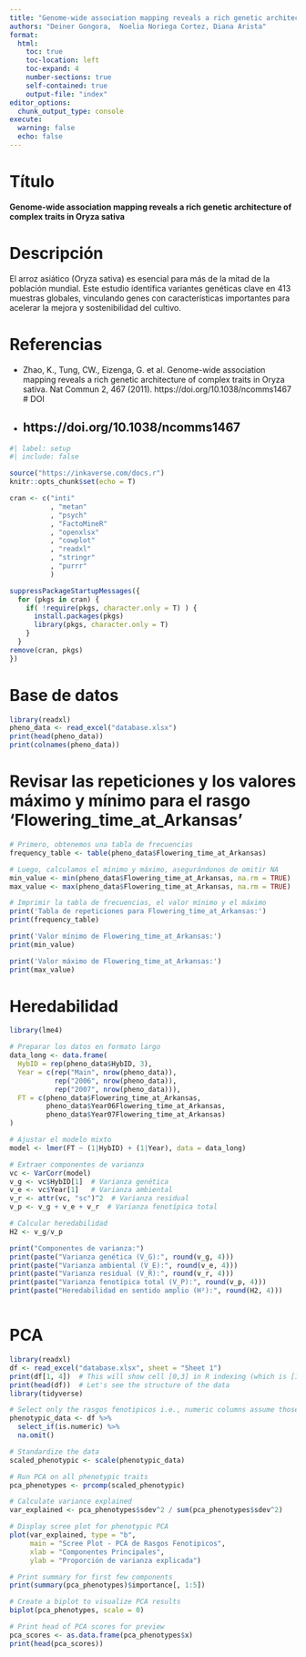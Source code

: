 ```yaml
---
title: "Genome-wide association mapping reveals a rich genetic architecture of complex traits in Oryza sativa"
authors: "Deiner Gongora,  Noelia Noriega Cortez, Diana Arista"
format:
  html:
    toc: true
    toc-location: left
    toc-expand: 4
    number-sections: true
    self-contained: true
    output-file: "index"
editor_options: 
  chunk_output_type: console
execute: 
  warning: false
  echo: false
---
```


# Título

**Genome-wide association mapping reveals a rich genetic architecture of complex traits in Oryza sativa**

# **Descripción**

El arroz asiático (Oryza sativa) es esencial para más de la mitad de la población mundial. Este estudio identifica variantes genéticas clave en 413 muestras globales, vinculando genes con características importantes para acelerar la mejora y sostenibilidad del cultivo.

# Referencias

-   Zhao, K., Tung, CW., Eizenga, G. et al. Genome-wide association mapping reveals a rich genetic architecture of complex traits in Oryza sativa. Nat Commun 2, 467 (2011). https://doi.org/10.1038/ncomms1467 \# DOI

-    ## https://doi.org/10.1038/ncomms1467

```r
#| label: setup
#| include: false

source("https://inkaverse.com/docs.r")
knitr::opts_chunk$set(echo = T)

cran <- c("inti"
          , "metan"
          , "psych"
          , "FactoMineR"
          , "openxlsx"
          , "cowplot"
          , "readxl"
          , "stringr"
          , "purrr"
          )

suppressPackageStartupMessages({
  for (pkgs in cran) { 
    if( !require(pkgs, character.only = T) ) {
      install.packages(pkgs)
      library(pkgs, character.only = T)
    } 
  }
remove(cran, pkgs)
})
```

# Base de datos

```r
library(readxl)
pheno_data <- read_excel("database.xlsx")
print(head(pheno_data))
print(colnames(pheno_data))

```


# Revisar las repeticiones y los valores máximo y mínimo para el rasgo 'Flowering_time_at_Arkansas'
```r

# Primero, obtenemos una tabla de frecuencias
frequency_table <- table(pheno_data$Flowering_time_at_Arkansas)

# Luego, calculamos el mínimo y máximo, asegurándonos de omitir NA
min_value <- min(pheno_data$Flowering_time_at_Arkansas, na.rm = TRUE)
max_value <- max(pheno_data$Flowering_time_at_Arkansas, na.rm = TRUE)

# Imprimir la tabla de frecuencias, el valor mínimo y el máximo
print('Tabla de repeticiones para Flowering_time_at_Arkansas:')
print(frequency_table)

print('Valor mínimo de Flowering_time_at_Arkansas:')
print(min_value)

print('Valor máximo de Flowering_time_at_Arkansas:')
print(max_value)
```

# Heredabilidad

```r

library(lme4)

# Preparar los datos en formato largo
data_long <- data.frame(
  HybID = rep(pheno_data$HybID, 3),
  Year = c(rep("Main", nrow(pheno_data)), 
           rep("2006", nrow(pheno_data)), 
           rep("2007", nrow(pheno_data))),
  FT = c(pheno_data$Flowering_time_at_Arkansas,
         pheno_data$Year06Flowering_time_at_Arkansas,
         pheno_data$Year07Flowering_time_at_Arkansas)
)

# Ajustar el modelo mixto
model <- lmer(FT ~ (1|HybID) + (1|Year), data = data_long)

# Extraer componentes de varianza
vc <- VarCorr(model)
v_g <- vc$HybID[1]  # Varianza genética
v_e <- vc$Year[1]   # Varianza ambiental
v_r <- attr(vc, "sc")^2  # Varianza residual
v_p <- v_g + v_e + v_r  # Varianza fenotípica total

# Calcular heredabilidad
H2 <- v_g/v_p

print("Componentes de varianza:")
print(paste("Varianza genética (V_G):", round(v_g, 4)))
print(paste("Varianza ambiental (V_E):", round(v_e, 4)))
print(paste("Varianza residual (V_R):", round(v_r, 4)))
print(paste("Varianza fenotípica total (V_P):", round(v_p, 4)))
print(paste("Heredabilidad en sentido amplio (H²):", round(H2, 4)))



```
# PCA

```r

library(readxl)
df <- read_excel("database.xlsx", sheet = "Sheet 1")
print(df[1, 4])  # This will show cell [0,3] in R indexing (which is [1,4])
print(head(df))  # Let's see the structure of the data
library(tidyverse)

# Select only the rasgos fenotipicos i.e., numeric columns assume those represent the phenotypic traits
phenotypic_data <- df %>% 
  select_if(is.numeric) %>%
  na.omit()

# Standardize the data
scaled_phenotypic <- scale(phenotypic_data)

# Run PCA on all phenotypic traits
pca_phenotypes <- prcomp(scaled_phenotypic)

# Calculate variance explained
var_explained <- pca_phenotypes$sdev^2 / sum(pca_phenotypes$sdev^2)

# Display scree plot for phenotypic PCA
plot(var_explained, type = "b", 
     main = "Scree Plot - PCA de Rasgos Fenotipicos",
     xlab = "Componentes Principales",
     ylab = "Proporción de varianza explicada")

# Print summary for first few components
print(summary(pca_phenotypes)$importance[, 1:5])

# Create a biplot to visualize PCA results
biplot(pca_phenotypes, scale = 0)

# Print head of PCA scores for preview
pca_scores <- as.data.frame(pca_phenotypes$x)
print(head(pca_scores))


```